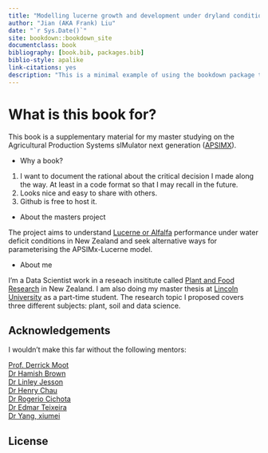 ```yaml
--- 
title: "Modelling lucerne growth and development under dryland conditions"
author: "Jian (AKA Frank) Liu"
date: "`r Sys.Date()`"
site: bookdown::bookdown_site
documentclass: book
bibliography: [book.bib, packages.bib]
biblio-style: apalike
link-citations: yes
description: "This is a minimal example of using the bookdown package to write a book. The output format for this example is bookdown::gitbook."
---
```


# What is this book for? {.unnumbered}

This book is a supplementary material for my master studying on 
the Agricultural Production Systems sIMulator next generation ([APSIMX](https://apsimnextgeneration.netlify.app/)).

- Why a book? 

1. I want to document the rational about the critical decision I made along the way.
At least in a code format so that I may recall in the future.  
2. Looks nice and easy to share with others.  
3. Github is free to host it.

- About the masters project 

The project aims to understand [Lucerne or Alfalfa](https://en.wikipedia.org/wiki/Alfalfa) 
performance under water deficit conditions in New Zealand and seek alternative 
ways for parameterising the APSIMx-Lucerne model. 

- About me

I'm a Data Scientist work in a reseach insititute called [Plant and Food Research](https://www.plantandfood.com/en-nz/) 
in New Zealand. I am also doing my master thesis at [Lincoln University](https://www.lincoln.ac.nz/) 
as a part-time student. The research topic I proposed covers three different
subjects: plant, soil and data science. 

## Acknowledgements {.unnumbered}

I wouldn't make this far without the following mentors:

[Prof. Derrick Moot](https://researchers.lincoln.ac.nz/derrick.moot)  
[Dr Hamish Brown](https://scholar.google.co.nz/citations?user=1y0v7J0AAAAJ&hl=en)  
[Dr Linley Jesson](https://scholar.google.co.nz/citations?hl=en&user=KxI3Y7QAAAAJ)  
[Dr Henry Chau](https://researchers.lincoln.ac.nz/henry.chau)  
[Dr Rogerio Cichota](https://www.journals.elsevier.com/agricultural-and-forest-meteorology/editorial-board/rogerio-cichota-phd)  
[Dr Edmar Teixeira](https://scholar.google.com.au/citations?user=FW4ucLEAAAAJ&hl=en)  
[Dr Yang, xiumei](https://www.researchgate.net/profile/Xiumei-Yang-2)  

## License {.unnumbered}
